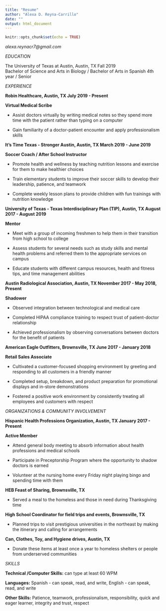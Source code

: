 ```yaml
---
title: "Resume"
author: "Alexa D. Reyna-Carrillo"
date: ""
output: html_document
---
```


```r
knitr::opts_chunk$set(echo = TRUE)
```

*alexa.reynacr7@gmail.com*

*EDUCATION*
	
The University of Texas at Austin, Austin, TX      			     					      Fall 2019           
Bachelor of Science and Arts in Biology / Bachelor of Arts in Spanish		4th year / Senior	


*EXPERIENCE*

**Robin Healthcare, Austin, TX 								         	July 2019 - Present**

**Virtual Medical Scribe** 

-	Assist doctors virtually by writing medical notes so they spend more time with the patient rather than typing on a computer

- Gain familiarity of a doctor-patient encounter and apply professionalism skills


**It's Time Texas - Stronger Austin, Austin, TX 						March 2019 - June 2019**

**Soccer Coach / After School Instructor** 

-	Promote health and wellness by teaching nutrition lessons and exercise for them to make healthier choices

-	Train elementary students to improve their soccer skills to develop their leadership, patience, and teamwork

-	Complete weekly lesson plans to provide children with fun trainings with nutrition knowledge


**University of Texas - Texas Interdisciplinary Plan (TIP), Austin, TX			August 2017 - August 2019**

**Mentor**

-	Meet with a group of incoming freshmen to help them in their transition from high school to college

-	Assess students for several needs such as study skills and mental health problems and referred them to the appropriate services on campus

-	Educate students with different campus resources, health and fitness tips, and time management abilities


**Austin Radiological Association, Austin, TX 					November 2017 - May 2018, Present**

**Shadower**

-	Observed integration between technological and medical care

-	Completed HIPAA compliance training to respect trust of patient-doctor relationship

-	Achieved professionalism by observing conversations between doctors for the benefit of patients


**American Eagle Outfitters, Brownsville, TX						June 2017 - January 2018**

**Retail Sales Associate**

-	Cultivated a customer-focused shopping environment by greeting and responding to all customers in a friendly manner

-	Completed setup, breakdown, and product preparation for promotional displays and in-store demonstrations

-	Fostered a positive work environment by consistently treating all employees and customers with respect



*ORGANIZATIONS & COMMUNITY INVOLVEMENT*

**Hispanic Health Professions Organization, Austin, TX					           January 2017 - Present**

**Active Member**

-	Attend general body meeting to absorb information about health professions and medical schools

-	Participate in Preceptorship Program where the opportunity to shadow doctors is earned

-	Volunteer at the nursing home every Friday night playing bingo and spending time with them 


**HEB Feast of Sharing, Brownsville, TX **

-	Served a meal to the homeless and those in need during Thanksgiving time


**High School Coordinator for field trips and events, Brownsville, TX**

-	Planned trips to visit prestigious universities in the northeast by making the itinerary and calling for arrangements


**Can, Clothes, Toy, and Hygiene drives, Austin, TX**

-	Donate these items at least once a year to homeless shelters or people from underserved communities



*SKILLS*

**Technical /Computer Skills:**  can type at least 60 WPM

**Languages:** Spanish - can speak, read, and write, English - can speak, read, and write

**Other Skills:** Patience, teamwork, professionalism, responsibility, quick and eager learner, integrity and trust, respect
